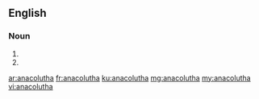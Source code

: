 ==English==

===Noun===
{{head|en|plural}}

# {{plural of|anacoluthon|lang=en}}
# {{alternative spelling of|anacoloutha}}

[[ar:anacolutha]]
[[fr:anacolutha]]
[[ku:anacolutha]]
[[mg:anacolutha]]
[[my:anacolutha]]
[[vi:anacolutha]]